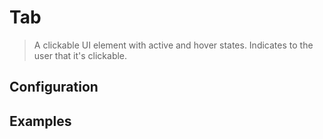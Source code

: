 
# Tab

> A clickable UI element with active and hover states. Indicates to the user that it's clickable.

<CodeBlock>
  <Tab options={['first', 'second']} value="second"/>
</CodeBlock>

## Configuration

<ConfigBlock of={Tab} />

## Examples

<CodeBlock title="Type: Options as array">
  <Tab options={['first', 'second']} value={'first'} />
</CodeBlock>

<CodeBlock title="Type: Options as object">
  <Tab options={[{name: 'first', second: 'last'}, {name: 'second', second: 'last'}]} value='second' optionKey={'name'} />
</CodeBlock>

<CodeBlock title="Type: Custom classnames and prefixClassNames">
  <Tab className="test" prefixClassName="pre" options={['first', 'second']} value={'first'} />
</CodeBlock>

<CodeBlock title="Type: With Label">
  <Tab label="With label" options={['first', 'second']} value={'first'} />
</CodeBlock>

<CodeBlock title="Type: With Error">
  <Tab label="Some label" error="Some error occurred" options={['first', 'second']} value={'first'} />
</CodeBlock>

<CodeBlock title="Type: Disabled tabs">
  <Tab label="Some label" options={['first', 'second']} value={'first'} disabled={true} />
</CodeBlock>
